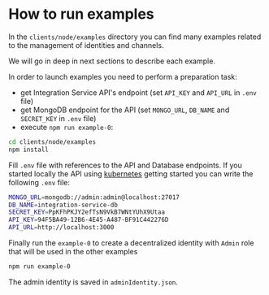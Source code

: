 # How to run examples

In the `clients/node/examples` directory you can find many examples related to the management of
identities and channels. 

We will go in deep in next sections to describe each example.

In order to launch examples you need to perform a preparation task:

* get Integration Service API's endpoint (set `API_KEY` and `API_URL` in `.env` file)
* get MongoDB endpoint for the API (set `MONGO_URL`, `DB_NAME` and `SECRET_KEY` in `.env` file)
* execute `npm run example-0`:

```bash
cd clients/node/examples
npm install
```

Fill `.env` file with references to the API and Database endpoints.
If you started locally the API using [kubernetes](../installation/kubernetes/local_setup) getting started you can write 
the following `.env` file:

```bash
MONGO_URL=mongodb://admin:admin@localhost:27017
DB_NAME=integration-service-db
SECRET_KEY=PpKFhPKJY2efTsN9VkB7WNtYUhX9Utaa
API_KEY=94F5BA49-12B6-4E45-A487-BF91C442276D
API_URL=http://localhost:3000
```

Finally run the `example-0` to create a decentralized identity with `Admin` role 
that will be used in the other examples

```bash
npm run example-0
```

The admin identity is saved in `adminIdentity.json`.


